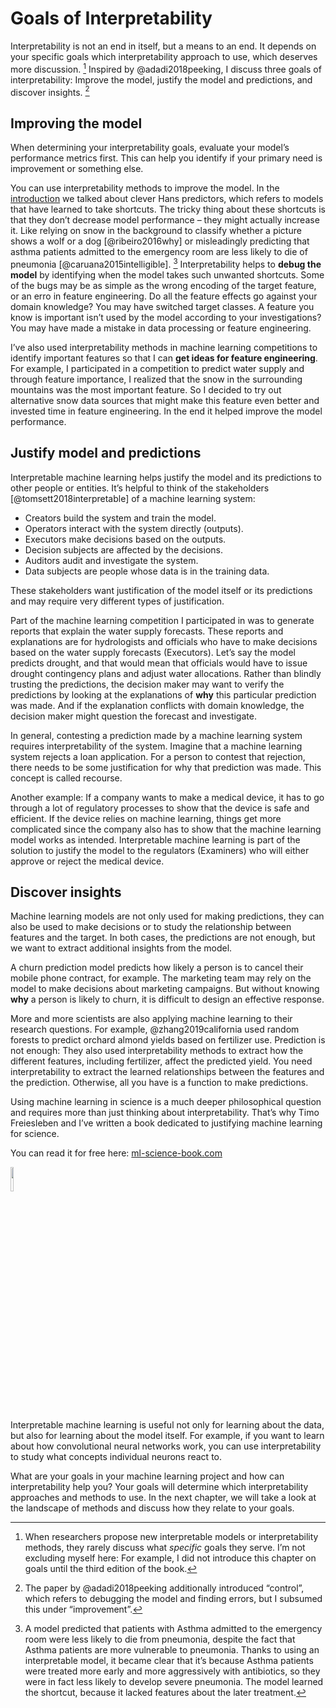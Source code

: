 # Goals of Interpretability

Interpretability is not an end in itself, but a means to an end.
It depends on your specific goals which interpretability approach to use, which deserves more discussion.
[^also-my-bad]
Inspired by @adadi2018peeking, I discuss three goals of interpretability: Improve the model, justify the model and predictions, and discover insights.
[^three-instead-of-four]

## Improving the model

::: {.callout-tip}

When determining your interpretability goals, evaluate your model's performance metrics first. This can help you identify if your primary need is improvement or something else.

:::

You can use interpretability methods to improve the model.
In the [introduction](#intro) we talked about clever Hans predictors, which refers to models that have learned to take shortcuts.
The tricky thing about these shortcuts is that they don't decrease model performance -- they might actually increase it.
Like relying on snow in the background to classify whether a picture shows a wolf or a dog [@ribeiro2016why] or misleadingly predicting that asthma patients admitted to the emergency room are less likely to die of pneumonia [@caruana2015intelligible].
[^pneumonia]
Interpretability helps to **debug the model** by identifying when the model takes such unwanted shortcuts.
Some of the bugs may be as simple as the wrong encoding of the target feature, or an erro in feature engineering.
Do all the feature effects go against your domain knowledge?
You may have switched target classes.
A feature you know is important isn't used by the model according to your investigations?
You may have made a mistake in data processing or feature engineering.

I've also used interpretability methods in machine learning competitions to identify important features so that I can **get ideas for feature engineering**.
For example, I participated in a competition to predict water supply and through feature importance, I realized that the snow in the surrounding mountains was the most important feature.
So I decided to try out alternative snow data sources that might make this feature even better and invested time in feature engineering.
In the end it helped improve the model performance.


## Justify model and predictions

Interpretable machine learning helps justify the model and its predictions to other people or entities.
It's helpful to think of the stakeholders [@tomsett2018interpretable] of a machine learning system:

- Creators build the system and train the model.
- Operators interact with the system directly (outputs).
- Executors make decisions based on the outputs.
- Decision subjects are affected by the decisions.
- Auditors audit and investigate the system. 
- Data subjects are people whose data is in the training data.

These stakeholders want justification of the model itself or its predictions and may require very different types of justification.

Part of the machine learning competition I participated in was to generate reports that explain the water supply forecasts.
These reports and explanations are for hydrologists and officials who have to make decisions based on the water supply forecasts (Executors).
Let's say the model predicts drought, and that would mean that officials would have to issue drought contingency plans and adjust water allocations.
Rather than blindly trusting the predictions, the decision maker may want to verify the predictions by looking at the explanations of **why** this particular prediction was made.
And if the explanation conflicts with domain knowledge, the decision maker might question the forecast and investigate.

In general, contesting a prediction made by a machine learning system requires interpretability of the system.
Imagine that a machine learning system rejects a loan application.
For a person to contest that rejection, there needs to be some justification for why that prediction was made.
This concept is called recourse.

Another example: If a company wants to make a medical device, it has to go through a lot of regulatory processes to show that the device is safe and efficient.
If the device relies on machine learning, things get more complicated since the company also has to show that the machine learning model works as intended.
Interpretable machine learning is part of the solution to justify the model to the regulators (Examiners) who will either approve or reject the medical device.

## Discover insights

Machine learning models are not only used for making predictions, they can also be used to make decisions or to study the relationship between features and the target.
In both cases, the predictions are not enough, but we want to extract additional insights from the model.

A churn prediction model predicts how likely a person is to cancel their mobile phone contract, for example.
The marketing team may rely on the model to make decisions about marketing campaigns.
But without knowing **why** a person is likely to churn, it is difficult to design an effective response.


More and more scientists are also applying machine learning to their research questions.
For example, @zhang2019california used random forests to predict orchard almond yields based on fertilizer use.
Prediction is not enough: They also used interpretability methods to extract how the different features, including fertilizer, affect the predicted yield.
You need interpretability to extract the learned relationships between the features and the prediction.
Otherwise, all you have is a function to make predictions.


::: {.callout-tip}

::: {layout="[6,1]"}

::: {#first-column}
Using machine learning in science is a much deeper philosophical question and requires more than just thinking about interpretability.
That's why Timo Freiesleben and I've written a book dedicated to justifying machine learning for science.

You can read it for free here: [ml-science-book.com](https://ml-science-book.com/)

:::

::: {#second-column}

![](./images/cover-sml-science.jpg){fig-align=center width=10%}

:::

:::

:::


Interpretable machine learning is useful not only for learning about the data, but also for learning about the model itself.
For example, if you want to learn about how convolutional neural networks work, you can use interpretability to study what concepts individual neurons react to.


What are your goals in your machine learning project and how can interpretability help you?
Your goals will determine which interpretability approaches and methods to use.
In the next chapter, we will take a look at the landscape of methods and discuss how they relate to your goals.


[^also-my-bad]: When researchers propose new interpretable models or interpretability methods, they rarely discuss what *specific* goals they serve. I'm not excluding myself here: For example, I did not introduce this chapter on goals until the third edition of the book.

[^three-instead-of-four]: The paper by @adadi2018peeking additionally introduced "control", which refers to debugging the model and finding errors, but I subsumed this under "improvement". 

[^pneumonia]: A model predicted that patients with Asthma admitted to the emergency room were less likely to die from pneumonia, despite the fact that Asthma patients are more vulnerable to pneumonia. Thanks to using an interpretable model, it became clear that it's because Asthma patients were treated more early and more aggressively with antibiotics, so they were in fact less likely to develop severe pneumonia. The model learned the shortcut, because it lacked features about the later treatment. 
